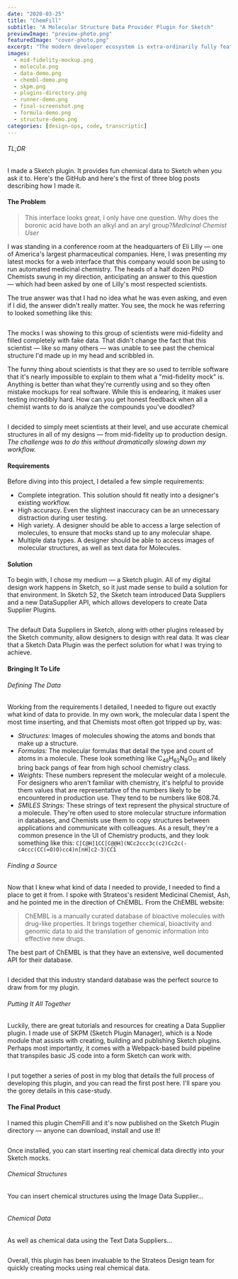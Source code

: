 ```yaml
---
date: "2020-03-25"
title: "ChemFill"
subtitle: "A Molecular Structure Data Provider Plugin for Sketch"
previewImage: "preview-photo.png"
featuredImage: "cover-photo.png"
excerpt: "The modern developer ecosystem is extra-ordinarily fully featured — with a seemingly infinite number of tools available to boost productivity. The same cannot be said for design. Even the smallest improvement to Sketch gets the design community chatting. However, we are finally at a tipping point where designers can create tools for themselves and their peers. I added to this growing ecosystem of design tooling by creating a little Sketch plugin called ChemFill."
images:
  - mid-fidelity-mockup.png
  - molecule.png
  - data-demo.png
  - chembl-demo.png
  - skpm.png
  - plugins-directory.png
  - runner-demo.png
  - final-screenshot.png
  - formula-demo.png
  - structure-demo.png
categories: [design-ops, code, transcriptic]
---
```


###### TL;DR
I made a Sketch plugin. It provides fun chemical data to Sketch when you ask it to. <Link href="https://github.com/ahadik/chemfill/">Here's the GitHub</Link> and <Link to="/writing/data-supplier-1">here's the first of three blog posts</Link> describing how I made it.

#### The Problem

>This interface looks great, I only have one question. Why does the boronic acid have both an alkyl and an aryl group?<cite>Medicinal Chemist User</cite>

I was standing in a conference room at the headquarters of Eli Lilly — one of America's largest pharmaceutical companies. Here, I was presenting my latest mocks for a web interface that this company would soon be using to run automated medicinal chemistry. The heads of a half dozen PhD Chemists swung in my direction, anticipating an answer to this question — which had been asked by one of Lilly's most respected scientists.

The true answer was that I had no idea what he was even asking, and even if I did, the answer didn't really matter. You see, the mock he was referring to looked something like this:

<Image name="mid-fidelity-mockup" hasShadow caption="A mid-fidelity mockup displaying a completely made-up chemical structure." />

The mocks I was showing to this group of scientists were mid-fidelity and filled completely with fake data. That didn't change the fact that this scientist — like so many others — was unable to see past the chemical structure I'd made up in my head and scribbled in.

The funny thing about scientists is that they are so used to terrible software that it's nearly impossible to explain to them what a "mid-fidelity mock" is. Anything is better than what they're currently using and so they often mistake mockups for real software. While this is endearing, it makes user testing incredibly hard. How can you get honest feedback when all a chemist wants to do is analyze the compounds you've doodled?

<MdxLayout layout="1:4:1">
  <div />
  <Image name="molecule" caption="This is what a real molecule looks like." />
  <div />
</MdxLayout>

I decided to simply meet scientists at their level, and use accurate chemical structures in all of my designs — from mid-fidelity up to production design. *The challenge was to do this without dramatically slowing down my workflow.*

#### Requirements
Before diving into this project, I detailed a few simple requirements:

- Complete integration. This solution should fit neatly into a designer's existing workflow.
- High accuracy. Even the slightest inaccuracy can be an unnecessary distraction during user testing.
- High variety. A designer should be able to access a large selection of molecules, to ensure that mocks stand up to any molecular shape.
- Multiple data types. A designer should be able to access images of molecular structures, as well as text data for Molecules.

#### Solution
To begin with, I chose my medium — a Sketch plugin. All of my digital design work happens in Sketch, so it just made sense to build a solution for that environment. In Sketch 52, the Sketch team introduced <Link href="https://www.sketch.com/docs/data/">Data Suppliers</Link> and a new <Link href="https://developer.sketch.com/reference/api/#data-supplier">DataSupplier API</Link>, which allows developers to create <Link href="https://blog.sketchapp.com/do-more-with-data-2b765e870e4f">Data Supplier Plugins</Link>.

<Image name="data-demo" caption="Sketch comes with default Data Providers for things like profile images." />

The default Data Suppliers in Sketch, along with other plugins released by the Sketch community, allow designers to design with real data. It was clear that a Sketch Data Plugin was the perfect solution for what I was trying to achieve.

#### Bringing It To Life
###### Defining The Data
Working from the requirements I detailed, I needed to figure out exactly what kind of data to provide. In my own work, the molecular data I spent the most time inserting, and that Chemists most often got tripped up by, was:

- *Structures:* Images of molecules showing the atoms and bonds that make up a structure.
- *Formulas:* The molecular formulas that detail the type and count of atoms in a molecule. These look something like C<sub>48</sub>H<sub>62</sub>N<sub>8</sub>O<sub>11</sub> and likely bring back pangs of fear from high school chemistry class.
- *Weights:* These numbers represent the molecular weight of a molecule. For designers who aren't familiar with chemistry, it's helpful to provide them values that are representative of the numbers likely to be encountered in production use. They tend to be numbers like 608.74.
- *<Link href="https://en.wikipedia.org/wiki/Simplified_molecular-input_line-entry_system">SMILES Strings:</Link>* These strings of text represent the physical structure of a molecule. They're often used to store molecular structure information in databases, and Chemists use them to copy structures between applications and communicate with colleagues. As a result, they're a common presence in the UI of Chemistry products, and they look something like this: <code>C\[C@H\]1CC\[C@@H\](NCc2ccc3c(c2)Cc2c(-c4ccc(CC(=O)O)cc4)n\[nH\]c2-3)CC1</code>


###### Finding a Source
Now that I knew what kind of data I needed to provide, I needed to find a place to get it from. I spoke with Strateos's resident Medicinal Chemist, Ash, and he pointed me in the direction of <Link href="https://www.ebi.ac.uk/chembl/">ChEMBL</Link>. From the ChEMBL website:

>ChEMBL is a manually curated database of bioactive molecules with drug-like properties. It brings together chemical, bioactivity and genomic data to aid the translation of genomic information into effective new drugs.

The best part of ChEMBL is that they have an extensive, <Link href="https://www.ebi.ac.uk/chembl/api/data/docs">well documented API for their database</Link>.

<Image name="chembl-demo" caption="The ChEMBL API explorer gives a great sense of what kind of data can be retrieved from the API." />

I decided that this industry standard database was the perfect source to draw from for my plugin.

###### Putting It All Together
Luckily, there are great tutorials and resources for creating a Data Supplier plugin. I made use of <Link href="https://github.com/skpm/skpm">SKPM (Sketch Plugin Manager)</Link>, which is a Node module that assists with creating, building and publishing Sketch plugins. Perhaps most importantly, it comes with a Webpack-based build pipeline that transpiles basic JS code into a form Sketch can work with.

<MdxLayout layout="5:2:5">
  <div />
  <Image name="skpm" />
</MdxLayout>

I put together a series of post in my blog that details the full process of developing this plugin, and you can <Link to="/writing/data-supplier-1">read the first post here</Link>. I'll spare you the gorey details in this case-study.

#### The Final Product
I named this plugin ChemFill and it's now published on the Sketch Plugin directory — anyone can <Link href="https://github.com/ahadik/chemfill/">download</Link>, install and use it!

<Image name="plugins-directory" />

Once installed, you can start inserting real chemical data directly into your Sketch mocks.

###### Chemical Structures
You can insert chemical structures using the Image Data Supplier...

<Image name="structure-demo" caption="Select a shape and fill it with an image of a compound using the Data flyout menu." />

###### Chemical Data
As well as chemical data using the Text Data Suppliers...
 
<Image name="formula-demo" caption="Select any text box and populate it using the chemical data type of your choice." />

Overall, this plugin has been invaluable to the Strateos Design team for quickly creating mocks using real chemical data.

<Image name="final-screenshot" />
